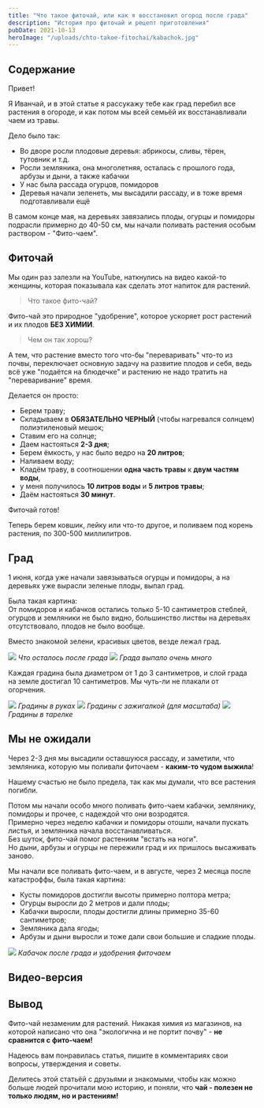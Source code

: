 ```yaml
---
title: "Что такое фиточай, или как я восстановил огород после града"
description: "История про фиточай и рецепт приготовления"
pubDate: 2021-10-13
heroImage: "/uploads/chto-takoe-fitochai/kabachok.jpg"
---
```



## Содержание

Привет!

Я Иванчай, и в этой статье я рассyкажу тебе как град перебил все растения в огороде, и как потом мы всей семьёй их восстанавливали чаем из травы.

Дело было так:

- Во дворе росли плодовые деревья: абрикосы, сливы, тёрен, тутовник и т.д.
- Росли земляника, она многолетняя, осталась с прошлого года, арбузы и дыни, а также кабачки
- У нас была рассада огурцов, помидоров
- Деревья начали зеленеть, мы высадили рассаду, и в тоже время подготавливали ещё

В самом конце мая, на деревьях завязались плоды, огурцы и помидоры подрасли примерно до 40-50 см, мы начали поливать растения особым раствором - "Фито-чаем".

## Фиточай

Мы один раз залезли на YouTube, наткнулись на видео какой-то женщины, которая показывала как сделать этот напиток для растений.

> Что такое фито-чай?

Фито-чай это природное "удобрение", которое ускоряет рост растений и их плодов **БЕЗ ХИМИИ**.

> Чем он так хорош?

А тем, что растение вместо того что-бы "переваривать" что-то из почвы, переключает основную задачу на развитие плодов и себя, ведь всё уже "подаётся на блюдечке" и растению не надо тратить на "переваривание" время.

Делается он просто:

- Берем траву;
- Складываем в **ОБЯЗАТЕЛЬНО ЧЕРНЫЙ** (чтобы нагревался солнцем) полиэтиленовый мешок;
- Ставим его на солнце;
- Даем настояться **2-3 дня**;
- Берем ёмкость, у наc было ведро на **20 литров**;
- Наливаем воду;
- Кладём траву, в соотношении **одна часть травы** к **двум частям воды**,
- у меня получилось **10 литров воды** и **5 литров травы**;
- Даём настояться **30 минут**.

Фиточай готов!

Теперь берем ковшик, лейку или что-то другое, и поливаем под корень растения, по 300-500 миллилитров.

## Град

1 июня, когда уже начали завязываться огурцы и помидоры, а на деревьях уже вырасли зеленые плоды, выпал град.

Была такая картина:  
От помидоров и кабачков остались только 5-10 сантиметров стеблей, огурцов и земляники не было видно, большинство листвы на деревьях отсутствовало, плодов не было вообще.

Вместо знакомой зелени, красивых цветов, везде лежал град.

![](/uploads/chto-takoe-fitochai/grad-i-chelovek.webp)
_Что осталось после града_
![](/uploads/chto-takoe-fitochai/kalosha-i-grad.webp)
_Града выпало очень много_

Каждая градина была диаметром от 1 до 3 сантиметров, и слой града на земле достигал 10 сантиметров.
Мы чуть-ли не плакали от огорчения.

![](/uploads/chto-takoe-fitochai/grad-i-ruki.webp)
_Градины в руках_
![](/uploads/chto-takoe-fitochai/grad-i-zhiga.webp)
_Градины с зажигалкой (для масштаба)_
![](/uploads/chto-takoe-fitochai/gradiny-v-tarelke.webp)
_Градины в тарелке_

## Мы не ожидали

Через 2-3 дня мы высадили оставшуюся рассаду, и заметили, что земляника, которую мы поливали фиточаем - **каким-то чудом выжила**!

Нашему счастью не было предела, так как мы думали, что все растения погибли.

Потом мы начали особо много поливать фито-чаем кабачки, землянику, помидоры и прочее, с надеждой что они возродятся.  
Примерно через неделю кабачки и помидоры отошли, начали пускать листья, и земляника начала восстанавливаться.  
Без шуток, фито-чай помог растениям "встать на ноги".  
Но дыни, арбузы и огурцы не пережили град и их пришлось высаживать заново.

Мы начали все поливать фито-чаем, и в августе, через 2 месяца после катастроффы, была такая картина:

- Кусты помидоров достигли высоты примерно полтора метра;
- Огурцы выросли до 2 метров и дали плоды;
- Кабачки выросли, плоды достигли длины примерно 35-60 сантиметров;
- Земляника дала ягоды;
- Арбузы и дыни выросли и тоже дали свои большие и сладкие плоды.

![](/uploads/chto-takoe-fitochai/kabachok.jpg)
_Кабачок после града и удобрения фиточаем_

## Видео-версия

<Youtube id="_U72oLedLyg" />

## Вывод

Фито-чай незаменим для растений. Никакая химия из магазинов, на которой написано что она "экологична и не портит почву" - **не сравнится с фито-чаем!**

Надеюсь вам понравилась статья, пишите в комментариях свои
вопросы, утверждения и советы.

Делитесь этой статьёй с друзьями и знакомыми, чтобы как можно
больше людей прочитали мою историю, и поняли, что **чай - полезен не только людям, но и растениям!**
